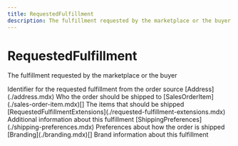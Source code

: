 ```yaml
---
title: RequestedFulfillment
description: The fulfillment requested by the marketplace or the buyer
---
```


RequestedFulfillment
===============================================
The fulfillment requested by the marketplace or the buyer

<Reference>
  <Field name="requested_fulfillment_id" type="string" nullable={true}>
    <Description>
      Identifier for the requested fulfillment from the order source
    </Description>
  </Field>
  <Field name="ship_to" nullable={true}>
    <Type>
      [Address](./address.mdx)
    </Type>
    <Description>
      Who the order should be shipped to
    </Description>
  </Field>
  <Field name="items" nullable={true}>
    <Type>
      [SalesOrderItem](./sales-order-item.mdx)[]
    </Type>
    <Description>
      The items that should be shipped
    </Description>
  </Field>
  <Field name="extensions" nullable={true}>
    <Type>
      [RequestedFulfillmentExtensions](./requested-fulfillment-extensions.mdx)
    </Type>
    <Description>
      Additional information about this fulfillment
    </Description>
  </Field>
  <Field name="shipping_preferences" nullable={true}>
    <Type>
      [ShippingPreferences](./shipping-preferences.mdx)
    </Type>
    <Description>
      Preferences about how the order is shipped
    </Description>
  </Field>
  <Field name="branding" nullable={true}>
    <Type>
      [Branding](./branding.mdx)[]
    </Type>
    <Description>
      Brand information about this fulfillment
    </Description>
  </Field>
</Reference>